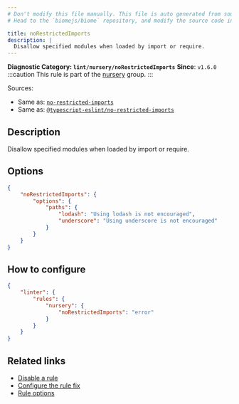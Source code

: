```yaml
---
# Don't modify this file manually. This file is auto generated from source, and you will lose your changes next time the website is built.
# Head to the `biomejs/biome` repository, and modify the source code in there.

title: noRestrictedImports
description: |
  Disallow specified modules when loaded by import or require.
---
```


**Diagnostic Category: `lint/nursery/noRestrictedImports`**
<Tabs>
<TabItem label="JavaScript (and super languages)" icon="seti:javascript">
**Since**: `v1.6.0`
:::caution
This rule is part of the [nursery](/linter/rules/#nursery) group.
:::

Sources: 
- Same as: <a href="https://eslint.org/docs/latest/rules/no-restricted-imports" target="_blank"><code>no-restricted-imports</code></a>
- Same as: <a href="https://typescript-eslint.io/rules/no-restricted-imports" target="_blank"><code>@typescript-eslint/no-restricted-imports</code></a>

## Description
Disallow specified modules when loaded by import or require.

## Options

```json
{
    "noRestrictedImports": {
        "options": {
            "paths": {
                "lodash": "Using lodash is not encouraged",
                "underscore": "Using underscore is not encouraged"
            }
        }
    }
}
```

## How to configure
```json title="biome.json"
{
	"linter": {
		"rules": {
			"nursery": {
				"noRestrictedImports": "error"
			}
		}
	}
}

```
## Related links

- [Disable a rule](/linter/#disable-a-lint-rule)
- [Configure the rule fix](/linter#configure-the-rule-fix)
- [Rule options](/linter/#rule-options)

</TabItem>
</Tabs>

